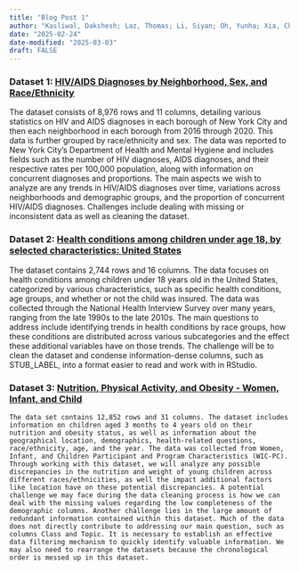 ```yaml
---
title: "Blog Post 1"
author: "Kasliwal, Dakshesh; Laz, Thomas; Li, Siyan; Oh, Yunha; Xia, Chuancheng"
date: "2025-02-24"
date-modified: "2025-03-03"
draft: FALSE
---
```

### Dataset 1: [HIV/AIDS Diagnoses by Neighborhood, Sex, and Race/Ethnicity](https://data.cityofnewyork.us/Health/HIV-AIDS-Diagnoses-by-Neighborhood-Sex-and-Race-Et/ykvb-493p/about_data)

  The dataset consists of 8,976 rows and 11 columns, detailing various statistics on HIV and AIDS diagnoses in each borough of New York City and then each neighborhood in each borough from 2016 through 2020. This data is further grouped by race/ethnicity and sex. The data was reported to New York City’s Department of Health and Mental Hygiene and includes fields such as the number of HIV diagnoses, AIDS diagnoses, and their respective rates per 100,000 population, along with information on concurrent diagnoses and proportions.
The main aspects we wish to analyze are any trends in HIV/AIDS diagnoses over time, variations across neighborhoods and demographic groups, and the proportion of concurrent HIV/AIDS diagnoses. Challenges include dealing with missing or inconsistent data as well as cleaning the dataset.

### Dataset 2: [Health conditions among children under age 18, by selected characteristics: United States](https://catalog.data.gov/dataset/health-conditions-among-children-under-age-18-by-selected-characteristics-united-states-53b56)

  The dataset contains 2,744 rows and 16 columns. The data focuses on health conditions among children under 18 years old in the United States, categorized by various characteristics, such as specific health conditions, age groups, and whether or not the child was insured. The data was collected through the National Health Interview Survey over many years, ranging from the late 1990s to the late 2010s.
	The main questions to address include identifying trends in health conditions by race groups, how these conditions are distributed across various subcategories and the effect these additional variables have on those trends. The challenge will be to clean the dataset and condense information-dense columns, such as STUB_LABEL, into a format easier to read and work with in RStudio. 
	
### Dataset 3: [Nutrition, Physical Activity, and Obesity - Women, Infant, and Child](https://catalog.data.gov/dataset/nutrition-physical-activity-and-obesity-women-infant-and-child)

	The data set contains 12,852 rows and 31 columns. The dataset includes information on children aged 3 months to 4 years old on their nutrition and obesity status, as well as information about the geographical location, demographics, health-related questions, race/ethnicity, age, and the year. The data was collected from Women, Infant, and Children Participant and Program Characteristics (WIC-PC).
	Through working with this dataset, we will analyze any possible discrepancies in the nutrition and weight of young children across different races/ethnicities, as well the impact additional factors like location have on these potential discrepancies. A potential challenge we may face during the data cleaning process is how we can deal with the missing values regarding the low completeness of the demographic columns. Another challenge lies in the large amount of redundant information contained within this dataset. Much of the data does not directly contribute to addressing our main question, such as columns Class and Topic. It is necessary to establish an effective data filtering mechanism to quickly identify valuable information. We may also need to rearrange the datasets because the chronological order is messed up in this dataset.

